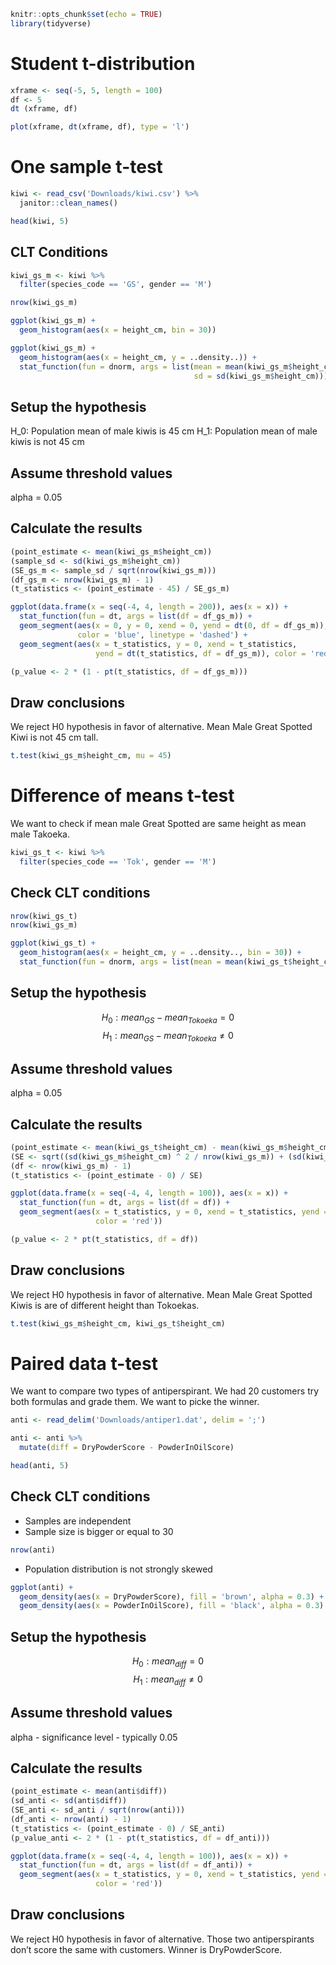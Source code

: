 ```r
knitr::opts_chunk$set(echo = TRUE)
library(tidyverse)
```

# Student t-distribution

```r
xframe <- seq(-5, 5, length = 100)
df <- 5
dt (xframe, df)

plot(xframe, dt(xframe, df), type = 'l')
```

# One sample t-test

```r
kiwi <- read_csv('Downloads/kiwi.csv') %>%
  janitor::clean_names()

head(kiwi, 5)
```

## CLT Conditions

```r
kiwi_gs_m <- kiwi %>% 
  filter(species_code == 'GS', gender == 'M')

nrow(kiwi_gs_m)
```
```r
ggplot(kiwi_gs_m) +
  geom_histogram(aes(x = height_cm, bin = 30))
```
```r
ggplot(kiwi_gs_m) + 
  geom_histogram(aes(x = height_cm, y = ..density..)) +
  stat_function(fun = dnorm, args = list(mean = mean(kiwi_gs_m$height_cm),
                                         sd = sd(kiwi_gs_m$height_cm)))
```

## Setup the hypothesis

H_0: Population mean of male kiwis is 45 cm
H_1: Population mean of male kiwis is not 45 cm

## Assume threshold values

alpha = 0.05

## Calculate the results

```r
(point_estimate <- mean(kiwi_gs_m$height_cm))
(sample_sd <- sd(kiwi_gs_m$height_cm))
(SE_gs_m <- sample_sd / sqrt(nrow(kiwi_gs_m)))
(df_gs_m <- nrow(kiwi_gs_m) - 1)
(t_statistics <- (point_estimate - 45) / SE_gs_m)
```
```r
ggplot(data.frame(x = seq(-4, 4, length = 200)), aes(x = x)) +
  stat_function(fun = dt, args = list(df = df_gs_m)) +
  geom_segment(aes(x = 0, y = 0, xend = 0, yend = dt(0, df = df_gs_m)),
               color = 'blue', linetype = 'dashed') +
  geom_segment(aes(x = t_statistics, y = 0, xend = t_statistics, 
                   yend = dt(t_statistics, df = df_gs_m)), color = 'red')
```
```r
(p_value <- 2 * (1 - pt(t_statistics, df = df_gs_m)))
```

## Draw conclusions

We reject H0 hypothesis in favor of alternative.
Mean Male Great Spotted Kiwi is not 45 cm tall.

```r
t.test(kiwi_gs_m$height_cm, mu = 45)
```

# Difference of means t-test

We want to check if mean male Great Spotted are same height as mean male Takoeka.

```r
kiwi_gs_t <- kiwi %>% 
  filter(species_code == 'Tok', gender == 'M')
```

## Check CLT conditions

```r
nrow(kiwi_gs_t)
nrow(kiwi_gs_m)
```

```r
ggplot(kiwi_gs_t) +
  geom_histogram(aes(x = height_cm, y = ..density.., bin = 30)) +
  stat_function(fun = dnorm, args = list(mean = mean(kiwi_gs_t$height_cm), sd = sd(kiwi_gs_t$height_cm)))
```

## Setup the hypothesis

$$H_0: mean_{GS} - mean_{Tokoeka} = 0$$
$$H_1: mean_{GS} - mean_{Tokoeka} \neq 0$$

## Assume threshold values

alpha = 0.05

## Calculate the results

```r
(point_estimate <- mean(kiwi_gs_t$height_cm) - mean(kiwi_gs_m$height_cm))
(SE <- sqrt((sd(kiwi_gs_m$height_cm) ^ 2 / nrow(kiwi_gs_m)) + (sd(kiwi_gs_t$height_cm) ^ 2 / nrow(kiwi_gs_t))))
(df <- nrow(kiwi_gs_m) - 1)
(t_statistics <- (point_estimate - 0) / SE)
```
```r
ggplot(data.frame(x = seq(-4, 4, length = 100)), aes(x = x)) +
  stat_function(fun = dt, args = list(df = df)) +
  geom_segment(aes(x = t_statistics, y = 0, xend = t_statistics, yend = 0.4,
                   color = 'red'))
```
```r
(p_value <- 2 * pt(t_statistics, df = df))
```

## Draw conclusions

We reject H0 hypothesis in favor of alternative.
Mean Male Great Spotted Kiwis is are of different height than Tokoekas.

```r
t.test(kiwi_gs_m$height_cm, kiwi_gs_t$height_cm)
```

# Paired data t-test

We want to compare two types of antiperspirant. We had 20 customers try both
formulas and grade them. We want to picke the winner.

```r
anti <- read_delim('Downloads/antiper1.dat', delim = ';')
```
```r
anti <- anti %>%
  mutate(diff = DryPowderScore - PowderInOilScore)

head(anti, 5)
```

## Check CLT conditions 

- Samples are independent
- Sample size is bigger or equal to 30
```r
nrow(anti)
```

- Population distribution is not strongly skewed

```r
ggplot(anti) +
  geom_density(aes(x = DryPowderScore), fill = 'brown', alpha = 0.3) +
  geom_density(aes(x = PowderInOilScore), fill = 'black', alpha = 0.3)
```

## Setup the hypothesis

$$H_0: mean_{diff} = 0$$
$$H_1: mean_{diff} \neq 0$$

## Assume threshold values

alpha - significance level - typically 0.05

## Calculate the results

```r
(point_estimate <- mean(anti$diff))
(sd_anti <- sd(anti$diff))
(SE_anti <- sd_anti / sqrt(nrow(anti)))
(df_anti <- nrow(anti) - 1)
(t_statistics <- (point_estimate - 0) / SE_anti)
(p_value_anti <- 2 * (1 - pt(t_statistics, df = df_anti)))
```
```r
ggplot(data.frame(x = seq(-4, 4, length = 100)), aes(x = x)) +
  stat_function(fun = dt, args = list(df = df_anti)) +
  geom_segment(aes(x = t_statistics, y = 0, xend = t_statistics, yend = 0.4,
                   color = 'red'))
```

## Draw conclusions

We reject H0 hypothesis in favor of alternative. Those two antiperspirants 
don't score the same with customers. Winner is DryPowderScore.
